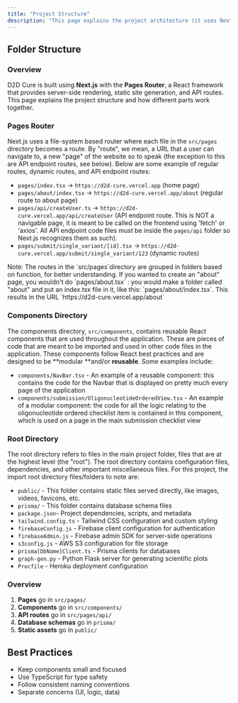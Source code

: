 ```yaml
---
title: "Project Structure"
description: "This page explains the project architecture (it uses Next.js), directory organization, and key files that make up the codebase. Learn about the file system structure, where to find different components, and how the various technologies work together."
---
```


## Folder Structure

### Overview

D2D Cure is built using **Next.js** with the **Pages Router**, a React framework that provides server-side rendering, static site generation, and API routes. This page explains the project structure and how different parts work together.

### Pages Router

Next.js uses a file-system based router where each file in the `src/pages` directory becomes a route. By "route", we mean, a URL that a user can navigate to, a new "page" of the website so to speak (the exception to this are API endpoint routes, see below). Below are some example of regular routes, dynamic routes, and API endpoint routes: 

- `pages/index.tsx` → `https://d2d-cure.vercel.app` (home page)
- `pages/about/index.tsx` → `https://d2d-cure.vercel.app/about` (regular route to about page) 
- `pages/api/createUser.ts` → `https://d2d-cure.vercel.app/api/createUser` (API endpoint route. This is NOT a navigable page, it is meant to be called on the frontend using 'fetch' or 'axios'. All API endpoint code files must be inside the `pages/api` folder so Next.js recognizes them as such). 
- `pages/submit/single_variant/[id].tsx` → `https://d2d-cure.vercel.app/submit/single_variant/123` (dynamic routes)

<Note>
  Note: The routes in the `src/pages`directory are grouped in folders based on function, for better understanding. If you wanted to create an "about" page, you wouldn't do `pages/about.tsx` : you would make a folder called "about" and put an index.tsx file in it, like this: `pages/about/index.tsx`. This results in the URL `https://d2d-cure.vercel.app/about`
</Note>

### Components Directory 

The components directory, `src/components`, contains reusable React components that are used throughout the application. These are pieces of code that are meant to be imported and used in other code files in the application. These components follow React best practices and are designed to be **modular **and/or **reusable**. Some examples include: 

- `components/NavBar.tsx` - An example of a reusable component: this contains the code for the Navbar that is displayed on pretty much every page of the application 
- `components/submission/OligonucleotideOrderedView.tsx` - An example of a modular component: the code for all the logic relating to the oligonucleotide ordered checklist item is contained in this component, which is used on a page in the main submission checklist view 

### Root Directory

The root directory refers to files in the main project folder, files that are at the highest level (the "root"). The root directory contains configuration files, dependencies, and other important miscellaneous files. For this project, the import root directory files/folders to note are: 

- `public/` - This folder contains static files served directly, like images, videos, favicons, etc. 
- `prisma/` - This folder contains database schema files 
- `package.json`- Project dependencies, scripts, and metadata
- `tailwind.config.ts` - Tailwind CSS configuration and custom styling
- `firebaseConfig.js` - Firebase client configuration for authentication
- `firebaseAdmin.js` - Firebase admin SDK for server-side operations
- `s3config.js` - AWS S3 configuration for file storage
- `prisma[DbName]Client.ts` - Prisma clients for databases 
- `graph-gen.py` - Python Flask server for generating scientific plots
- `Procfile` - Heroku deployment configuration

### Overview 

1. **Pages** go in `src/pages/`
2. **Components** go in `src/components/`
3. **API routes** go in `src/pages/api/`
4. **Database schemas** go in `prisma/`
5. **Static assets** go in `public/`

## Best Practices

- Keep components small and focused
- Use TypeScript for type safety
- Follow consistent naming conventions
- Separate concerns (UI, logic, data)